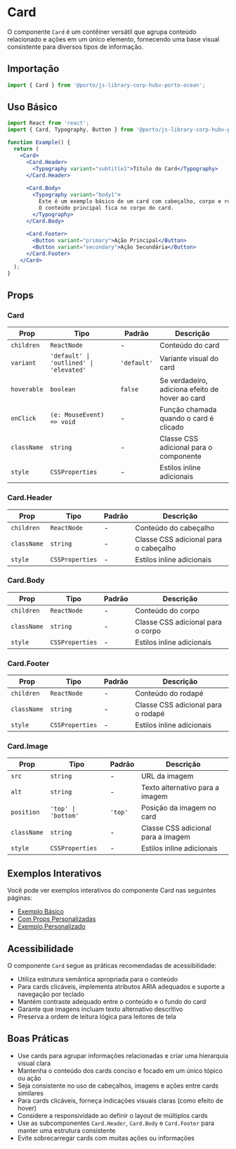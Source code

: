 

<Meta title="Components/Card" />

# Card

O componente `Card` é um contêiner versátil que agrupa conteúdo relacionado e ações em um único elemento, fornecendo uma base visual consistente para diversos tipos de informação.



## Importação

```jsx
import { Card } from '@porto/js-library-corp-hubv-porto-ocean';
```

## Uso Básico

```jsx
import React from 'react';
import { Card, Typography, Button } from '@porto/js-library-corp-hubv-porto-ocean';

function Example() {
  return (
    <Card>
      <Card.Header>
        <Typography variant="subtitle1">Título do Card</Typography>
      </Card.Header>
      
      <Card.Body>
        <Typography variant="body1">
          Este é um exemplo básico de um card com cabeçalho, corpo e rodapé.
          O conteúdo principal fica no corpo do card.
        </Typography>
      </Card.Body>
      
      <Card.Footer>
        <Button variant="primary">Ação Principal</Button>
        <Button variant="secondary">Ação Secundária</Button>
      </Card.Footer>
    </Card>
  );
}
```

## Props

### Card

| Prop | Tipo | Padrão | Descrição |
|------|------|--------|-----------|
| `children` | `ReactNode` | - | Conteúdo do card |
| `variant` | `'default' \| 'outlined' \| 'elevated'` | `'default'` | Variante visual do card |
| `hoverable` | `boolean` | `false` | Se verdadeiro, adiciona efeito de hover ao card |
| `onClick` | `(e: MouseEvent) => void` | - | Função chamada quando o card é clicado |
| `className` | `string` | - | Classe CSS adicional para o componente |
| `style` | `CSSProperties` | - | Estilos inline adicionais |

### Card.Header

| Prop | Tipo | Padrão | Descrição |
|------|------|--------|-----------|
| `children` | `ReactNode` | - | Conteúdo do cabeçalho |
| `className` | `string` | - | Classe CSS adicional para o cabeçalho |
| `style` | `CSSProperties` | - | Estilos inline adicionais |

### Card.Body

| Prop | Tipo | Padrão | Descrição |
|------|------|--------|-----------|
| `children` | `ReactNode` | - | Conteúdo do corpo |
| `className` | `string` | - | Classe CSS adicional para o corpo |
| `style` | `CSSProperties` | - | Estilos inline adicionais |

### Card.Footer

| Prop | Tipo | Padrão | Descrição |
|------|------|--------|-----------|
| `children` | `ReactNode` | - | Conteúdo do rodapé |
| `className` | `string` | - | Classe CSS adicional para o rodapé |
| `style` | `CSSProperties` | - | Estilos inline adicionais |

### Card.Image

| Prop | Tipo | Padrão | Descrição |
|------|------|--------|-----------|
| `src` | `string` | - | URL da imagem |
| `alt` | `string` | - | Texto alternativo para a imagem |
| `position` | `'top' \| 'bottom'` | `'top'` | Posição da imagem no card |
| `className` | `string` | - | Classe CSS adicional para a imagem |
| `style` | `CSSProperties` | - | Estilos inline adicionais |

## Exemplos Interativos

Você pode ver exemplos interativos do componente Card nas seguintes páginas:

- [Exemplo Básico](/story/components-card-examples--default)
- [Com Props Personalizadas](/story/components-card-examples--with-custom-props)
- [Exemplo Personalizado](/story/components-card-examples--custom-example)
## Acessibilidade

O componente `Card` segue as práticas recomendadas de acessibilidade:

- Utiliza estrutura semântica apropriada para o conteúdo
- Para cards clicáveis, implementa atributos ARIA adequados e suporte a navegação por teclado
- Mantém contraste adequado entre o conteúdo e o fundo do card
- Garante que imagens incluam texto alternativo descritivo
- Preserva a ordem de leitura lógica para leitores de tela

## Boas Práticas

- Use cards para agrupar informações relacionadas e criar uma hierarquia visual clara
- Mantenha o conteúdo dos cards conciso e focado em um único tópico ou ação
- Seja consistente no uso de cabeçalhos, imagens e ações entre cards similares
- Para cards clicáveis, forneça indicações visuais claras (como efeito de hover)
- Considere a responsividade ao definir o layout de múltiplos cards
- Use as subcomponentes `Card.Header`, `Card.Body` e `Card.Footer` para manter uma estrutura consistente
- Evite sobrecarregar cards com muitas ações ou informações

